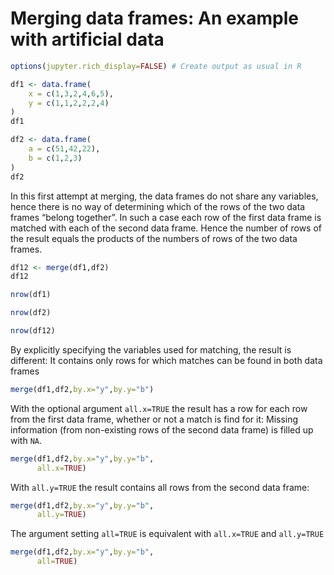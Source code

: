 # Merging data frames: An example with artificial data

```r
options(jupyter.rich_display=FALSE) # Create output as usual in R
```

```r
df1 <- data.frame(
    x = c(1,3,2,4,6,5),
    y = c(1,1,2,2,2,4)
)
df1
```

```r
df2 <- data.frame(
    a = c(51,42,22),
    b = c(1,2,3)
)
df2
```

In this first attempt at merging, the data frames do not share any variables,
hence there is no way of determining which of the rows of the two data frames
"belong together". In such a case each row of the first data frame is matched
with each of the second data frame. Hence the number of rows of the result
equals the products of the numbers of rows of the two data frames.

```r
df12 <- merge(df1,df2)
df12
```

```r
nrow(df1)
```

```r
nrow(df2)
```

```r
nrow(df12)
```

By explicitly specifying the variables used for matching, the result
is different: It contains only rows for which matches can be found in
both data frames

```r
merge(df1,df2,by.x="y",by.y="b")
```

With the optional argument `all.x=TRUE` the result has a row for each
row from the first data frame, whether or not a match is find for it:
Missing information (from non-existing rows of the second data frame)
is filled up with `NA`.

```r
merge(df1,df2,by.x="y",by.y="b",
      all.x=TRUE)
```

With `all.y=TRUE` the result contains all rows from the second data
frame:

```r
merge(df1,df2,by.x="y",by.y="b",
      all.y=TRUE)
```

The argument setting `all=TRUE` is equivalent with
`all.x=TRUE` and `all.y=TRUE`

```r
merge(df1,df2,by.x="y",by.y="b",
      all=TRUE)
```

```r

```
